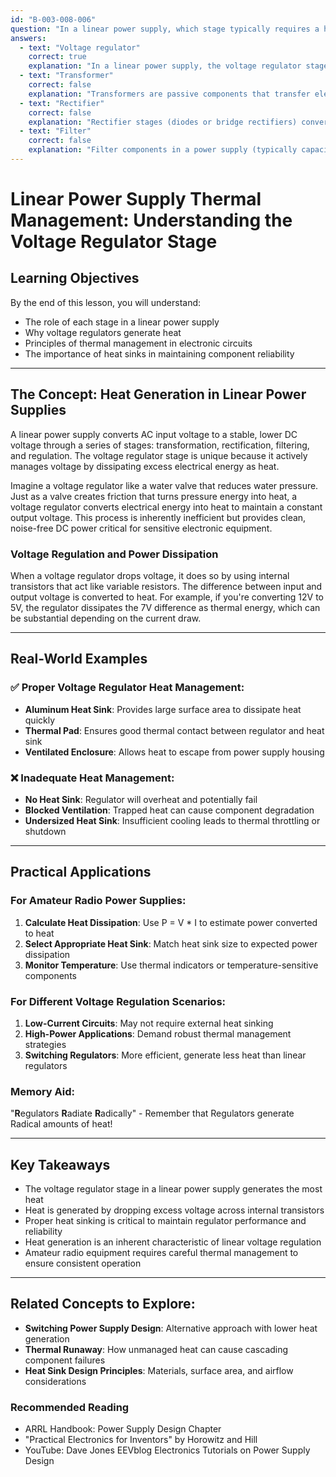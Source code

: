 ```yaml
---
id: "B-003-008-006"
question: "In a linear power supply, which stage typically requires a heat sink?"
answers:
  - text: "Voltage regulator"
    correct: true
    explanation: "In a linear power supply, the voltage regulator stage requires a heat sink because it dissipates significant power through heat during the voltage conversion process. The regulator operates by dropping excess voltage across its internal transistors, which creates substantial thermal energy that must be managed to prevent component damage and maintain stable performance."
  - text: "Transformer"
    correct: false
    explanation: "Transformers are passive components that transfer electrical energy between circuits through electromagnetic induction. They generate minimal heat during operation and do not require heat sinks. The transformer's primary function is to step voltage up or down, not to regulate voltage, which is the role of the voltage regulator stage."
  - text: "Rectifier"
    correct: false
    explanation: "Rectifier stages (diodes or bridge rectifiers) convert AC to pulsed DC and typically generate minimal heat. While they do experience some power loss, this is usually not significant enough to require a dedicated heat sink. Modern rectifier components are designed to dissipate small amounts of heat through their mounting and circuit board connections."
  - text: "Filter"
    correct: false
    explanation: "Filter components in a power supply (typically capacitors) are passive elements that smooth out voltage fluctuations. They do not generate significant heat during operation and do not require heat sinks. Their primary function is to convert pulsed DC into a more consistent DC voltage for the voltage regulator."
---
```


# Linear Power Supply Thermal Management: Understanding the Voltage Regulator Stage

## Learning Objectives
By the end of this lesson, you will understand:
- The role of each stage in a linear power supply
- Why voltage regulators generate heat
- Principles of thermal management in electronic circuits
- The importance of heat sinks in maintaining component reliability

---

## The Concept: Heat Generation in Linear Power Supplies

A linear power supply converts AC input voltage to a stable, lower DC voltage through a series of stages: transformation, rectification, filtering, and regulation. The voltage regulator stage is unique because it actively manages voltage by dissipating excess electrical energy as heat.

Imagine a voltage regulator like a water valve that reduces water pressure. Just as a valve creates friction that turns pressure energy into heat, a voltage regulator converts electrical energy into heat to maintain a constant output voltage. This process is inherently inefficient but provides clean, noise-free DC power critical for sensitive electronic equipment.

### Voltage Regulation and Power Dissipation

When a voltage regulator drops voltage, it does so by using internal transistors that act like variable resistors. The difference between input and output voltage is converted to heat. For example, if you're converting 12V to 5V, the regulator dissipates the 7V difference as thermal energy, which can be substantial depending on the current draw.

---

## Real-World Examples

### ✅ Proper Voltage Regulator Heat Management:
- **Aluminum Heat Sink**: Provides large surface area to dissipate heat quickly
- **Thermal Pad**: Ensures good thermal contact between regulator and heat sink
- **Ventilated Enclosure**: Allows heat to escape from power supply housing

### ❌ Inadequate Heat Management:
- **No Heat Sink**: Regulator will overheat and potentially fail
- **Blocked Ventilation**: Trapped heat can cause component degradation
- **Undersized Heat Sink**: Insufficient cooling leads to thermal throttling or shutdown

---

## Practical Applications

### For Amateur Radio Power Supplies:
1. **Calculate Heat Dissipation**: Use P = V * I to estimate power converted to heat
2. **Select Appropriate Heat Sink**: Match heat sink size to expected power dissipation
3. **Monitor Temperature**: Use thermal indicators or temperature-sensitive components

### For Different Voltage Regulation Scenarios:
1. **Low-Current Circuits**: May not require external heat sinking
2. **High-Power Applications**: Demand robust thermal management strategies
3. **Switching Regulators**: More efficient, generate less heat than linear regulators

### Memory Aid:
"**R**egulators **R**adiate **R**adically" - Remember that Regulators generate Radical amounts of heat!

---

## Key Takeaways

- The voltage regulator stage in a linear power supply generates the most heat
- Heat is generated by dropping excess voltage across internal transistors
- Proper heat sinking is critical to maintain regulator performance and reliability
- Heat generation is an inherent characteristic of linear voltage regulation
- Amateur radio equipment requires careful thermal management to ensure consistent operation

---

## Related Concepts to Explore:
- **Switching Power Supply Design**: Alternative approach with lower heat generation
- **Thermal Runaway**: How unmanaged heat can cause cascading component failures
- **Heat Sink Design Principles**: Materials, surface area, and airflow considerations

### Recommended Reading
- ARRL Handbook: Power Supply Design Chapter
- "Practical Electronics for Inventors" by Horowitz and Hill
- YouTube: Dave Jones EEVblog Electronics Tutorials on Power Supply Design